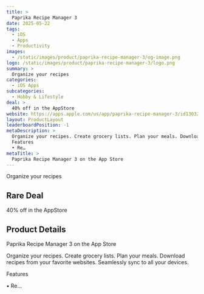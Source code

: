 ```yaml
---
title: >
  Paprika Recipe Manager 3
date: 2025-05-22
tags:
  - iOS
  - Apps
  - Productivity
images:
  - /static/images/product/paprika-recipe-manager-3/og-image.png
logo: /static/images/product/paprika-recipe-manager-3/logo.png
summary: >
  Organize your recipes
categories:
  - iOS Apps
subcategories:
  - Hobby & Lifestyle
deal: >
  40% off in the AppStore
website: https://apps.apple.com/us/app/paprika-recipe-manager-3/id1303222868
layout: ProductLayout
leaderboardPosition: -1
metaDescription: >
  Organize your recipes. Create grocery lists. Plan your meals. Download recipes from your favorite websites. Seamlessly sync to all your devices.
  Features
  • Re…
metaTitle: >
  ‎Paprika Recipe Manager 3 on the App Store
---
```

Organize your recipes

## Rare Deal

40% off in the AppStore

## Product Details

‎Paprika Recipe Manager 3 on the App Store

Organize your recipes. Create grocery lists. Plan your meals. Download recipes from your favorite websites. Seamlessly sync to all your devices.

Features

• Re…
